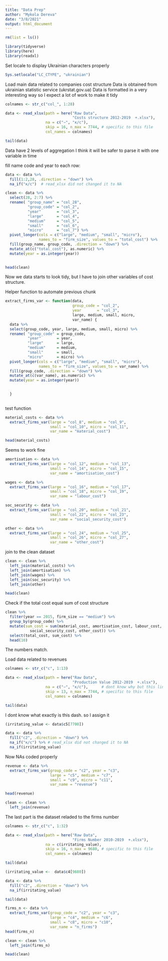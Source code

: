 ```yaml
---
title: "Data Prep"
author: "Mykola Dereva"
date: "3/8/2021"
output: html_document
---
```



```r
rm(list = ls())

library(tidyverse)
library(here)
library(readxl)
```


Set locale to display Ukrainian characters properly
```r
Sys.setlocale("LC_CTYPE", "ukrainian")
```

Load main data related to companies cost structure
Data is obtained from ukrainian statistic service (ukrstat.gov.ua)
Data is formatted in a very interesting way so I expect a lot of work to make it 
tidy



```r
colnames <- str_c("col_", 1:28) 

data <- read_xlsx(path = here("Raw Data",
                              "Costs structure 2012-2019  +.xlsx"),
                  na = c("−", "к/с"), 
                  skip = 16, n_max = 7744, # specific to this file
                  col_names = colnames)

```


```r
tail(data)
```

Data have 2 levels of aggregation I think it will be safer to parse it with
one variable in time


fill name code and year to each row:
```r
data <- data %>% 
  fill(1:2,28, .direction = "down") %>% 
  na_if("к/с")  # read_xlsx did not changed it to NA
```




```r
clean <- data %>% 
  select(28, 2:7) %>% 
  rename( "group_name" = "col_28",
          "group_code" = "col_2",
          "year"       = "col_3",
          "large"      = "col_4",
          "medium"     = "col_5",
          "small"      = "col_6",
          "micro"      = "col_7") %>% 
  pivot_longer(cols = c("large", "medium", "small", "micro"),
               names_to = "firm_size", values_to = "total_cost") %>%
  fill(group_name, group_code, .direction = "down") %>% 
  mutate_at(c("total_cost"), as.numeric) %>% 
  mutate(year = as.integer(year))

  
head(clean)
```



Now we data starts to look tidy, but I have to join other variables of cost 
structure. 


Helper function to automate previous chunk

```r
extract_firms_var <- function(data,
                              group_code = "col_2",
                              year       = "col_3",
                              large, medium, small, micro,
                              var_name) {
  data %>% 
  select(group_code, year, large, medium, small, micro) %>% 
  rename( "group_code" = group_code,
          "year"       = year,
          "large"      = large,
          "medium"     = medium,
          "small"      = small,
          "micro"      = micro) %>%
  pivot_longer(cols = c("large", "medium", "small", "micro"),
               names_to = "firm_size", values_to = var_name) %>% 
  fill(group_code, .direction = "down") %>% 
  mutate_at(c(var_name), as.numeric) %>% 
  mutate(year = as.integer(year))

  
  }
                              
```


test function
```r
material_costs <- data %>% 
  extract_firms_var(large = "col_8", medium = "col_9",
                    small = "col_10", micro = "col_11",
                    var_name = "material_cost")

head(material_costs)
```
Seems to work fine

```r
amortisation <- data %>% 
  extract_firms_var(large = "col_12", medium = "col_13",
                    small = "col_14", micro = "col_15",
                    var_name = "amortisation_cost")

wages <- data %>% 
  extract_firms_var(large = "col_16", medium = "col_17",
                    small = "col_18", micro = "col_19",
                    var_name = "labour_cost")

soc_security <- data %>% 
  extract_firms_var(large = "col_20", medium = "col_21",
                    small = "col_22", micro = "col_23",
                    var_name = "social_security_cost")

other <- data %>% 
  extract_firms_var(large = "col_24", medium = "col_25",
                    small = "col_26", micro = "col_27",
                    var_name = "other_cost")
```



join to the clean dataset
```r
clean <- clean %>%
  left_join(material_costs) %>% 
  left_join(amortisation) %>% 
  left_join(wages) %>% 
  left_join(soc_security) %>% 
  left_join(other)

head(clean)
```


Check if the total cost equal sum of cost structure
```r
clean %>% 
  filter(year == 2015, firm_size == "medium") %>%
  group_by(group_code) %>% 
  mutate(sum_cost = sum(material_cost, amortisation_cost, labour_cost,
           social_security_cost, other_cost)) %>% 
  select(total_cost, sum_cost) %>% 
  head(10)
```
The numbers match. 


Load data related to revenues



```r
colnames <- str_c("c", 1:13) 

data <- read_xlsx(path = here("Raw Data",
                              "Production Value 2012-2019  +.xlsx"),
                  na = c("−", "к/с"),      # dont know why but this line doesnt works
                  skip = 13, n_max = 7744, # specific to this file
                  col_names = colnames)

```


```r
tail(data)
```



I dont know what exactly is this dash.
so I assign it
```r
(irritating_value <- data$c5[7700])
```

```r
data <- data %>% 
  fill("c2", .direction = "down") %>% 
  na_if("к/с") %>% # read_xlsx did not changed it to NA
  na_if(irritating_value)
```

Now NAs coded properly


```r
revenue <- data %>% 
  extract_firms_var(group_code = "c2", year = "c3",
                    large = "c5", medium = "c7",
                    small = "c9", micro = "c11",
                    var_name = "revenue")

head(revenue)
```


```r
clean <- clean %>%
  left_join(revenue)
```



The last part is the dataset reladed to the firms number


```r
colnames <- str_c("c", 1:32) 

data <- read_xlsx(path = here("Raw Data",
                              "Firms Number 2010-2019  +.xlsx"),
                  na = c(irritating_value),    
                  skip = 16, n_max = 9680, # specific to this file
                  col_names = colnames)
```

```r
tail(data)
```

```r
(irritating_value <-  data$c4[9680])
```

```r
data <- data %>% 
  fill("c2", .direction = "down") %>% 
  na_if(irritating_value)
```


```r
tail(data)
```



```r
firms_n <- data %>% 
  extract_firms_var(group_code = "c2", year = "c3",
                    large = "c4", medium = "c6",
                    small = "c8", micro = "c10",
                    var_name = "n_firms")
head(firms_n)
```

```r
clean <- clean %>%
  left_join(firms_n)
```

```r
head(clean)
```

